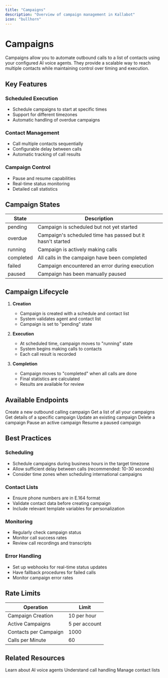 ```yaml
---
title: "Campaigns"
description: "Overview of campaign management in Kallabot"
icon: "bullhorn"
---
```


# Campaigns

Campaigns allow you to automate outbound calls to a list of contacts using your configured AI voice agents. They provide a scalable way to reach multiple contacts while maintaining control over timing and execution.

## Key Features

### Scheduled Execution
- Schedule campaigns to start at specific times
- Support for different timezones
- Automatic handling of overdue campaigns

### Contact Management
- Call multiple contacts sequentially
- Configurable delay between calls
- Automatic tracking of call results

### Campaign Control
- Pause and resume capabilities
- Real-time status monitoring
- Detailed call statistics

## Campaign States

| State | Description |
|-------|-------------|
| pending | Campaign is scheduled but not yet started |
| overdue | Campaign's scheduled time has passed but it hasn't started |
| running | Campaign is actively making calls |
| completed | All calls in the campaign have been completed |
| failed | Campaign encountered an error during execution |
| paused | Campaign has been manually paused |

## Campaign Lifecycle

1. **Creation**
   - Campaign is created with a schedule and contact list
   - System validates agent and contact list
   - Campaign is set to "pending" state

2. **Execution**
   - At scheduled time, campaign moves to "running" state
   - System begins making calls to contacts
   - Each call result is recorded

3. **Completion**
   - Campaign moves to "completed" when all calls are done
   - Final statistics are calculated
   - Results are available for review

## Available Endpoints

<Card title="Create Campaign" icon="plus" href="/api-reference/campaigns/create">
  Create a new outbound calling campaign
</Card>

<Card title="List Campaigns" icon="list" href="/api-reference/campaigns/list">
  Get a list of all your campaigns
</Card>

<Card title="Get Campaign" icon="circle-info" href="/api-reference/campaigns/get">
  Get details of a specific campaign
</Card>

<Card title="Update Campaign" icon="pen" href="/api-reference/campaigns/update">
  Update an existing campaign
</Card>

<Card title="Delete Campaign" icon="trash" href="/api-reference/campaigns/delete">
  Delete a campaign
</Card>

<Card title="Pause Campaign" icon="pause" href="/api-reference/campaigns/pause">
  Pause an active campaign
</Card>

<Card title="Resume Campaign" icon="play" href="/api-reference/campaigns/resume">
  Resume a paused campaign
</Card>

## Best Practices

### Scheduling
- Schedule campaigns during business hours in the target timezone
- Allow sufficient delay between calls (recommended: 10-30 seconds)
- Consider time zones when scheduling international campaigns

### Contact Lists
- Ensure phone numbers are in E.164 format
- Validate contact data before creating campaign
- Include relevant template variables for personalization

### Monitoring
- Regularly check campaign status
- Monitor call success rates
- Review call recordings and transcripts

### Error Handling
- Set up webhooks for real-time status updates
- Have fallback procedures for failed calls
- Monitor campaign error rates

## Rate Limits

| Operation | Limit |
|-----------|-------|
| Campaign Creation | 10 per hour |
| Active Campaigns | 5 per account |
| Contacts per Campaign | 1000 |
| Calls per Minute | 60 |

## Related Resources

<Card title="Agents" icon="robot" href="/api-reference/agents/overview">
  Learn about AI voice agents
</Card>

<Card title="Calls" icon="phone" href="/api-reference/calls/overview">
  Understand call handling
</Card>

<Card title="Contact Lists" icon="address-book" href="/api-reference/contacts/overview">
  Manage contact lists
</Card> 